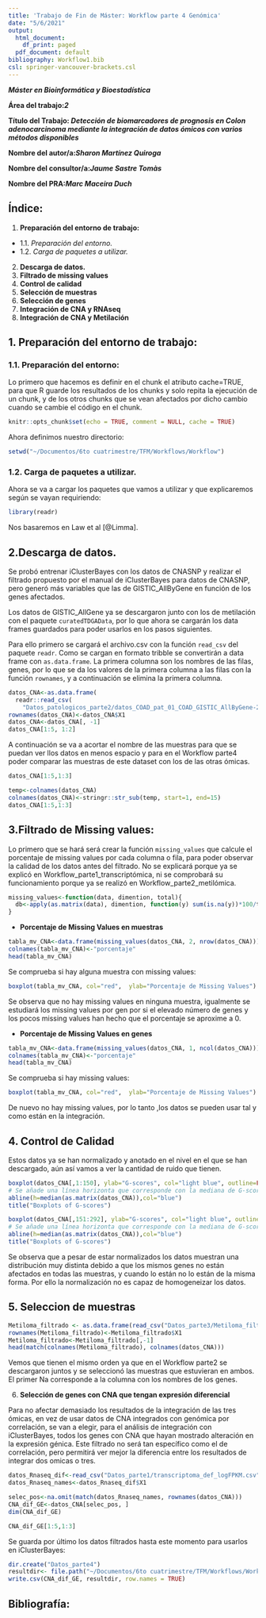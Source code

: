 ```yaml
---
title: 'Trabajo de Fin de Máster: Workflow parte 4 Genómica'
date: "5/6/2021"
output:
  html_document:
    df_print: paged
  pdf_document: default
bibliography: Workflow1.bib
csl: springer-vancouver-brackets.csl
---
```


**_Máster en Bioinformática y Bioestadística_** 

**Área del trabajo:_2_**

**Título del Trabajo: _Detección de biomarcadores de prognosis en Colon adenocarcinoma mediante la integración de datos ómicos con varios métodos disponibles_**

**Nombre del autor/a:_Sharon Martínez Quiroga_**

**Nombre del consultor/a:_Jaume Sastre Tomàs_**

**Nombre del PRA:_Marc Maceira Duch_**


## Índice:

1. **Preparación del entorno de trabajo:**
  * 1.1. _Preparación del entorno._
  * 1.2. _Carga de paquetes a utilizar._
2. **Descarga de datos.**
3. **Filtrado de missing values** 
4. **Control de calidad**
5. **Selección de muestras**
6. **Selección de genes**
7. **Integración de CNA y RNAseq**
8. **Integración de CNA y Metilación**

## 1. Preparación del entorno de trabajo:

### 1.1. Preparación del entorno:

Lo primero que hacemos es definir en el chunk el atributo cache=TRUE, para que R guarde los resultados de los chunks y solo repita la ejecución de un chunk, y de los otros chunks que se vean afectados por dicho cambio cuando se cambie el código en el chunk.

```r
knitr::opts_chunk$set(echo = TRUE, comment = NULL, cache = TRUE)
```

Ahora definimos nuestro directorio:
```r
setwd("~/Documentos/6to cuatrimestre/TFM/Workflows/Workflow")
```

### 1.2. Carga de paquetes a utilizar.

Ahora se va a cargar los paquetes que vamos a utilizar y que explicaremos según se vayan requiriendo:
```r
library(readr)
```

Nos basaremos en Law et al [@Limma].

## 2.Descarga de datos.

Se probó entrenar iClusterBayes con los datos de CNASNP y realizar el filtrado propuesto por el manual de iClusterBayes para datos de CNASNP, pero generó más variables que las de GISTIC_AllByGene en función de los genes afectados. 

Los datos de GISTIC_AllGene ya se descargaron junto con los de metilación con el paquete `curatedTDGAData`, por lo que ahora se cargarán los data frames guardados para poder usarlos en los pasos siguientes.

Para ello primero se cargará el archivo.csv con la función `read_csv` del paquete `readr`. Como se cargan en formato tribble se convertirán a data frame con `as.data.frame`. La primera columna son los nombres de las filas, genes, por lo que se da los valores de la primera columna a las filas con la función `rownames`, y a continuación se elimina la primera columna.

```r
datos_CNA<-as.data.frame(
  readr::read_csv(
    "Datos_patologicos_parte2/datos_COAD_pat_01_COAD_GISTIC_AllByGene-20160128.csv"))
rownames(datos_CNA)<-datos_CNA$X1
datos_CNA<-datos_CNA[, -1]
datos_CNA[1:5, 1:2]
```

A continuación se va a acortar el nombre de las muestras para que se puedan ver llos datos en menos espacio y para en el Workflow parte4 poder comparar las muestras de este dataset con los de las otras ómicas.

```r
datos_CNA[1:5,1:3]
```

```r
temp<-colnames(datos_CNA)
colnames(datos_CNA)<-stringr::str_sub(temp, start=1, end=15)
datos_CNA[1:5,1:3]
```
## 3.Filtrado de Missing values:

Lo primero que se hará será crear la función `missing_values` que calcule el porcentaje de missing values por cada columna o fila, para poder observar la calidad de los datos antes del filtrado. No se explicará porque ya se explicó en Workflow_parte1_transcriptómica, ni se comprobará su funcionamiento porque ya se realizó en Workflow_parte2_metilómica.

```r
missing_values<-function(data, dimention, total){
  db<-apply(as.matrix(data), dimention, function(y) sum(is.na(y))*100/total)
}
```

* **Porcentaje de Missing Values en muestras**

```r
tabla_mv_CNA<-data.frame(missing_values(datos_CNA, 2, nrow(datos_CNA)))
colnames(tabla_mv_CNA)<-"porcentaje"
head(tabla_mv_CNA)
```

Se comprueba si hay alguna muestra con missing values:
```r
boxplot(tabla_mv_CNA, col="red",  ylab="Porcentaje de Missing Values")
```

Se observa que no hay missing values en ninguna muestra, igualmente se estudiará los missing values por gen por si el elevado número de genes y los pocos missing values han hecho que el porcentaje se aproxime a 0.

* **Porcentaje de Missing Values en genes**

```r
tabla_mv_CNA<-data.frame(missing_values(datos_CNA, 1, ncol(datos_CNA)))
colnames(tabla_mv_CNA)<-"porcentaje"
head(tabla_mv_CNA)
```

Se comprueba si hay missing values:
```r
boxplot(tabla_mv_CNA, col="red",  ylab="Porcentaje de Missing Values")
```

De nuevo no hay missing values, por lo tanto ,los datos se pueden usar tal y como están en la integración. 

## 4. Control de Calidad

Estos datos ya se han normalizado y anotado en el nivel en el que se han descargado, aún así vamos a ver la cantidad de ruido que tienen.

```r
boxplot(datos_CNA[,1:150], ylab="G-scores", col="light blue", outline=FALSE )
# Se añade una línea horizonta que corresponde con la mediana de G-scores.
abline(h=median(as.matrix(datos_CNA)),col="blue")
title("Boxplots of G-scores")
```
```r
boxplot(datos_CNA[,151:292], ylab="G-scores", col="light blue", outline=FALSE )
# Se añade una línea horizonta que corresponde con la mediana de G-scores.
abline(h=median(as.matrix(datos_CNA)),col="blue")
title("Boxplots of G-scores")
```

Se observa que a pesar de estar normalizados los datos muestran una distribución muy distinta debido a que los mismos genes no están afectados en todas las muestras, y cuando lo están no lo están de la misma forma. Por ello la normalización no es capaz de homogeneizar los datos. 

## 5. Seleccion de muestras

```r
Metiloma_filtrado <- as.data.frame(read_csv("Datos_parte3/Metiloma_filtrado.csv"))
rownames(Metiloma_filtrado)<-Metiloma_filtrado$X1
Metiloma_filtrado<-Metiloma_filtrado[,-1]
head(match(colnames(Metiloma_filtrado), colnames(datos_CNA)))
```

Vemos que tienen el mismo orden ya que en el Workflow parte2 se descargaron juntos y se seleccionó las muestras que estuvieran en ambos. El primer Na corresponde a la columna con los nombres de los genes.

6. **Selección de genes con CNA que tengan expresión diferencial**

Para no afectar demasiado los resultados de la integración de las tres ómicas, en vez de usar datos de CNA integrados con genómica por correlación, se van a elegir, para el análisis de integración con iClusterBayes, todos los genes con CNA que hayan mostrado alteración en la expresión génica. Este filtrado no será tan específico como el de correlación, pero permitirá ver mejor la diferencia entre los resultados de integrar dos omicas o tres. 

```r
datos_Rnaseq_dif<-read_csv("Datos_parte1/transcriptoma_def_logFPKM.csv")
datos_Rnaseq_names<-datos_Rnaseq_dif$X1
```

```r
selec_pos<-na.omit(match(datos_Rnaseq_names, rownames(datos_CNA)))
CNA_dif_GE<-datos_CNA[selec_pos, ]
dim(CNA_dif_GE)
```

```r
CNA_dif_GE[1:5,1:3]
```

Se guarda por último los datos filtrados hasta este momento para usarlos en iClusterBayes:

```r
dir.create("Datos_parte4")
resultdir<- file.path("~/Documentos/6to cuatrimestre/TFM/Workflows/Workflow/Datos_parte4", "CNA_GISTIC_filt.csv")
write.csv(CNA_dif_GE, resultdir, row.names = TRUE)
```

## Bibliografía:













